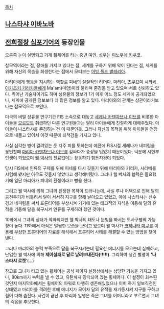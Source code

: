 [[목차]]

== [[나스타샤 이바노바]] == 

== [[전희절창 심포기어]]의 등장인물 ==
오른쪽 눈이 실명되고 기계 휄체어를 타는 중년 여인. 성우는 [[이노우에 키쿠코]].

참모역이라는 점, 장애를 가지고 있다는 점, 세계를 구하기 위해 악이 된다는 점, 세계를 위해 자신의 목숨을 희생한다는 점에서 모티브는 [[어빙 폴드 발레리아]].

마리아에게 행동을 지시하는 역할로 [[피네]]의 실질적인 리더다. 마리아, [[츠쿠요미 시라베]], [[아카츠키 키리카]]들에게 Ma'am(마암)이라 불리며 존경을 받고 있으며 서로 신뢰하고 있다. 뛰어난 기술자이기도 하며 성유물의 정보가 1기 이후 어느 정도 세계에 공개되었으나, 세계에 공개된 정보보다 더 많은 정보를 알고 있다. 마리아와의 관계는 상관이라기보다는 참모역으로 보인다. 

미국의 비밀 성유물 연구기관 FIS 소속으로 대놓고 [[세레나 카덴차브나 이브]]를 비롯한 아이들을 [[모르모트]] 취급하던 다른 연구원들과는 달리 아이들에게 친절하게 대해주었다. 아이들이 나스타샤를 존경하는 건 이 때문인듯. 그러나 자신의 목적을 위해 아이들을 전장으로 내몰고 있어서 이것 때문에 죄책감을 가지고 있다.

사실 심각한 병이 걸려있는 듯 자주 피를 토하는데 예전에 FIS시절 세레나가 네피림을 봉인할때 [[마리아 카덴차브나 이브]]를 감싸다가 중상을 입었기 때문이었다. 덕분에 시한부 인생이 되었으며 [[웰 박사]]의 진료없이는 활동하기 힘든지경이 되었다.

당시 FIS에서 인류의 구제를 위해 피네를 다시 깃들기 위해 마리아와 키리카, 시라베를 시험해 봤지만 아무도 깃들지 않았다고 생각해버렸다. 그러나 웰 박사의 협력은 필요했기에 일단 마리아가 피네의 환생이라고 뻥을 쳤다.

그리고 웰 박사에 의해 그녀의 진정한 목적이 드러나는데, 사실 루나 어택으로 인해 달의 공전주기가 비틀려서 달이 서서히 지구를 향해 날아오고 있었고, 이에 나스타샤는 신수경과 네피림을 써서 프론티어를 부상시켜 거기에 있는 태고적의 지식을 이용해 달의 유적을 기동해 달을 복구시켜 인류를 구제하려 했던 것이다.

10화에서 그녀의 상태가 악화되지만 웰 박사의 태도나 눈빛을 봐서는 토사구팽의 가능성이 높다. 11화에서 아직은 멀쩡한 모습을 보이고 있으며 웰 박사가 [[코히나타 미쿠]]를 이용해 부상한 프론티어의 자료를 해석해서 프론티어 사태를 해결할 수 있는 방법을 찾아낸다. 

그러나 마리아의 능력 부족으로 달을 복구시키는데 필요한 에너지를 모으는데 실패하고, 난입한 웰 박사에 의해 '''제어실째로 달로 날려보내진다(!!!!!)'''. 그리하여 생긴 별명이 ''''나스타샤 로켓''''(...) 

참고로 그녀가 타고 있는 휠체어는 공식 페이지 설정상에서는 상당한 기능을 가지고 있다, 80km까지 속력을 낼 수 있고, 유탄까지 장착되어 있는 휠체어다. 이 설정이 회수된 것인지 마지막화에서는 휠체어의 파워로 다행히 생존해있었으나 이미 죽기 일보직전인 상태였고 마리아를 격려한 후에 에너지가 모이자 달의 유적을 재기동시켜 지구를 구하고 힘이 다해 숨진다. 사건이 끝난 후 마리아 일행은 죽은 그녀를 어머니라고 부르면서 그녀의 죽음을 추모한다.
